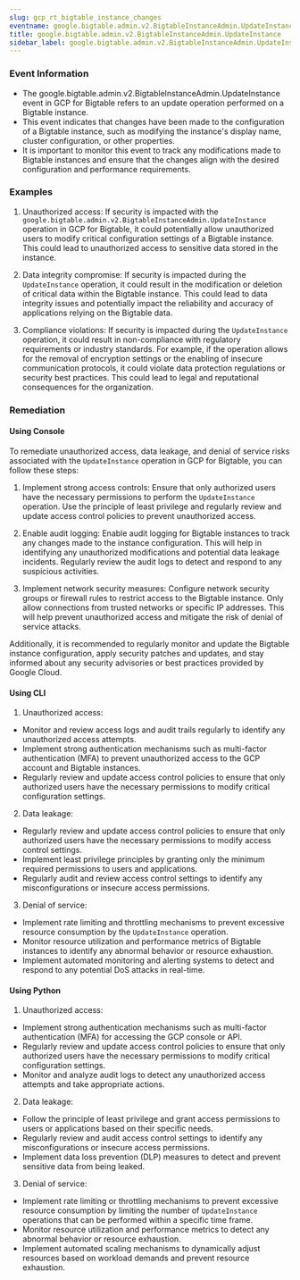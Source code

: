 ```yaml
--- 
slug: gcp_rt_bigtable_instance_changes
eventname: google.bigtable.admin.v2.BigtableInstanceAdmin.UpdateInstance
title: google.bigtable.admin.v2.BigtableInstanceAdmin.UpdateInstance
sidebar_label: google.bigtable.admin.v2.BigtableInstanceAdmin.UpdateInstance
---
```

                       
### Event Information

- The google.bigtable.admin.v2.BigtableInstanceAdmin.UpdateInstance event in GCP for Bigtable refers to an update operation performed on a Bigtable instance.
- This event indicates that changes have been made to the configuration of a Bigtable instance, such as modifying the instance's display name, cluster configuration, or other properties.
- It is important to monitor this event to track any modifications made to Bigtable instances and ensure that the changes align with the desired configuration and performance requirements.


### Examples

1. Unauthorized access: If security is impacted with the `google.bigtable.admin.v2.BigtableInstanceAdmin.UpdateInstance` operation in GCP for Bigtable, it could potentially allow unauthorized users to modify critical configuration settings of a Bigtable instance. This could lead to unauthorized access to sensitive data stored in the instance.

2. Data integrity compromise: If security is impacted during the `UpdateInstance` operation, it could result in the modification or deletion of critical data within the Bigtable instance. This could lead to data integrity issues and potentially impact the reliability and accuracy of applications relying on the Bigtable data.

3. Compliance violations: If security is impacted during the `UpdateInstance` operation, it could result in non-compliance with regulatory requirements or industry standards. For example, if the operation allows for the removal of encryption settings or the enabling of insecure communication protocols, it could violate data protection regulations or security best practices. This could lead to legal and reputational consequences for the organization.

### Remediation

#### Using Console

To remediate unauthorized access, data leakage, and denial of service risks associated with the `UpdateInstance` operation in GCP for Bigtable, you can follow these steps:

1. Implement strong access controls: Ensure that only authorized users have the necessary permissions to perform the `UpdateInstance` operation. Use the principle of least privilege and regularly review and update access control policies to prevent unauthorized access.

2. Enable audit logging: Enable audit logging for Bigtable instances to track any changes made to the instance configuration. This will help in identifying any unauthorized modifications and potential data leakage incidents. Regularly review the audit logs to detect and respond to any suspicious activities.

3. Implement network security measures: Configure network security groups or firewall rules to restrict access to the Bigtable instance. Only allow connections from trusted networks or specific IP addresses. This will help prevent unauthorized access and mitigate the risk of denial of service attacks.

Additionally, it is recommended to regularly monitor and update the Bigtable instance configuration, apply security patches and updates, and stay informed about any security advisories or best practices provided by Google Cloud.

#### Using CLI

1. Unauthorized access:
- Monitor and review access logs and audit trails regularly to identify any unauthorized access attempts.
- Implement strong authentication mechanisms such as multi-factor authentication (MFA) to prevent unauthorized access to the GCP account and Bigtable instances.
- Regularly review and update access control policies to ensure that only authorized users have the necessary permissions to modify critical configuration settings.

2. Data leakage:
- Regularly review and update access control policies to ensure that only authorized users have the necessary permissions to modify access control settings.
- Implement least privilege principles by granting only the minimum required permissions to users and applications.
- Regularly audit and review access control settings to identify any misconfigurations or insecure access permissions.

3. Denial of service:
- Implement rate limiting and throttling mechanisms to prevent excessive resource consumption by the `UpdateInstance` operation.
- Monitor resource utilization and performance metrics of Bigtable instances to identify any abnormal behavior or resource exhaustion.
- Implement automated monitoring and alerting systems to detect and respond to any potential DoS attacks in real-time.

#### Using Python

1. Unauthorized access:
- Implement strong authentication mechanisms such as multi-factor authentication (MFA) for accessing the GCP console or API.
- Regularly review and update access control policies to ensure that only authorized users have the necessary permissions to modify critical configuration settings.
- Monitor and analyze audit logs to detect any unauthorized access attempts and take appropriate actions.

2. Data leakage:
- Follow the principle of least privilege and grant access permissions to users or applications based on their specific needs.
- Regularly review and audit access control settings to identify any misconfigurations or insecure access permissions.
- Implement data loss prevention (DLP) measures to detect and prevent sensitive data from being leaked.

3. Denial of service:
- Implement rate limiting or throttling mechanisms to prevent excessive resource consumption by limiting the number of `UpdateInstance` operations that can be performed within a specific time frame.
- Monitor resource utilization and performance metrics to detect any abnormal behavior or resource exhaustion.
- Implement automated scaling mechanisms to dynamically adjust resources based on workload demands and prevent resource exhaustion.


 